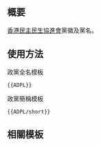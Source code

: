 == 概要 ==
[[香港民主民生協進會]]黨徽及黨名。

== 使用方法 ==
;政黨全名模板
 <pre>{{ADPL}}</pre>

;政黨簡稱模板
 <pre>{{ADPL/short}}</pre>

== 相關模板 ==
{{香港政黨模板}}